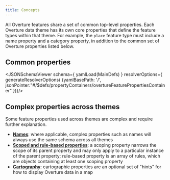 ```yaml
---
title: Concepts
---
```




All Overture features share a set of common top-level properties. Each Overture data theme has its own core properties that define the feature types within that theme. For example, the `place` feature type must include a name property and a category property, in addition to the common set of Overture properties listed below.


## Common properties
<JSONSchemaViewer
  schema={ yamlLoad(MainDefs) }
  resolverOptions={ generateResolverOptions( {yamlBasePath: '/', jsonPointer:"#/$defs/propertyContainers/overtureFeaturePropertiesContainer" })}/>

<!-- Below is an example of how you can reference just 1 property within the properties container -->
<!-- <JSONSchemaViewer
  schema={ yamlLoad(MainDefs) }
  resolverOptions={ generateResolverOptions( {yamlBasePath: '/', jsonPointer:"#/$defs/propertyContainers/overtureFeaturePropertiesContainer/properties/sources" })}/> -->


## Complex properties across themes

Some feature properties used across themes are complex and require further explanation.

- **[Names](/schema/concepts/names)**: where applicable, complex properties such as names will always use the same schema across all themes
- **[Scoped and rule-based properties](/schema/concepts/scoping-rules)**: a scoping property narrows the scope of its parent property and may only apply to a particular instance of the parent property; rule-based property is an array of rules, which are objects containing at least one scoping property
- **[Cartography](/schema/concepts/cartography)**: cartographic properties are an optional set of "hints" for how to display Overture data in a map
